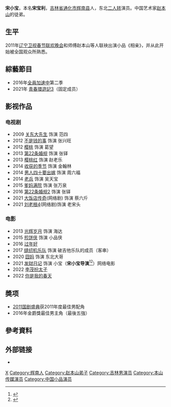 '''宋小宝'''{{BD|1981年|1月5日}}，本名'''宋宝利'''，[[吉林省|吉林省]][[通化市|通化市]][[辉南县|辉南县]]人，东北[[二人转|二人转]]演员。中国艺术家[[赵本山|赵本山]]的徒弟。

==生平==
2011年[[辽宁卫视|辽宁卫视]][[春节联欢晚会|春节联欢晚会]]和师傅赵本山等人联袂出演小品《相亲》，并从此开始被全国观众所熟悉。

==綜藝節目==
*2016年[[全員加速中|全員加速中]]第二季
*2021年 [[青春環遊記3|青春環遊記3]]（固定成员）

== 影视作品 ==
=== 电视剧 ===
*2009 [[关东大先生|关东大先生]] 饰演 范四
*2012 [[不是钱的事|不是钱的事]] 饰演 张兴旺
*2012 [[樱桃|樱桃]] 饰演 葛望
*2013 [[第22条婚规|第22条婚规]] 饰演 张铎
*2013 [[樱桃红|樱桃红]] 饰演 赵老乐
*2014 [[收获的季节|收获的季节]] 饰演 金翰林
*2014 [[男人四十要出嫁|男人四十要出嫁]] 饰演 周六福
*2014 [[老兵|老兵]] 饰演 吴天宝
*2015 [[爹妈满院|爹妈满院]] 饰演 张万泉
*2016 [[第22条婚规2|第22条婚规2]] 饰演 张铎
*2021 [[大饭店传奇|大饭店传奇]](网络剧) 饰演 蔡六斤
*2021 [[刘老根4|刘老根4]](网络剧)饰演 老宋头

=== 电影 ===
*2013 [[光辉岁月|光辉岁月]] 饰演 海达
*2015 [[煎饼侠|煎饼侠]] 饰演 小品侠
*2016 [[过年好|过年好]] 
*2017 [[缝纫机乐队|缝纫机乐队]] 饰演 破吉他乐队的成员（客串）
*2020 [[囧妈|囧妈]] 饰演 东北大哥
*2021 [[发财日记|发财日记]] 饰演 小宝（'''宋小宝导演'''<ref>{{Cite web|title=宋小宝导演的首部电影《发财日记》，观后出乎意料！出圈了！|url=https://www.163.com/dy/article/G2QKGGU9054107SR.html|accessdate=2021-03-21|date=2021-02-14|last=|work=网易}}</ref><ref>{{Cite web|title=发财日记 (豆瓣)|url=https://movie.douban.com/subject/27594653/|accessdate=2021-03-21|work=movie.douban.com|archive-date=2021-06-26|archive-url=https://web.archive.org/web/20210626113808/https://movie.douban.com/subject/27594653/|dead-url=no}}</ref>）网络电影
*2022 [[李茂扮太子|李茂扮太子]] 
*2022 [[你是我的春天_(电影)|你是我的春天]]

== 奬项 ==
*[[2011年国剧盛典获奖名单|2011国剧盛典]]获2011年度最佳男配角
*2016年金爵獎最佳男主角（最後五強）

==參考資料==
{{Reflist}}

==外部链接==
* {{Sinaweibo|1970829373}}

{{DEFAULTSORT:S}}
[[Category:宋姓|X]]
[[Category:辉南人|Category:辉南人]]
[[Category:赵本山弟子|Category:赵本山弟子]]
[[Category:吉林男演员|Category:吉林男演员]]
[[Category:本山传媒演员|Category:本山传媒演员]]
[[Category:中国小品演员|Category:中国小品演员]]
